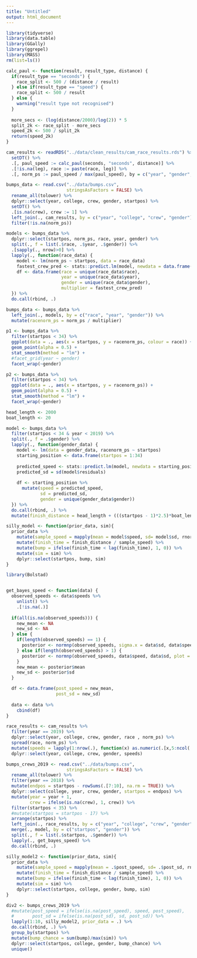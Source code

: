 ```yaml
---
title: "Untitled"
output: html_document
---
```


```r
library(tidyverse)
library(data.table)
library(GGally)
library(ggrepel)
library(MASS)
rm(list=ls())
```


```r
calc_paul <- function(result, result_type, distance) {
  if(result_type == "seconds") {
    race_split <- 500 / (distance / result)
  } else if(result_type == "speed") {
    race_split <- 500 / result
  } else {
    warning("result type not recognised")
  }
  
  more_secs <- (log(distance/2000)/log(2)) * 5
  split_2k <- race_split - more_secs
  speed_2k <- 500 / split_2k
  return(speed_2k)
}

```

```r
cam_results <- readRDS("../data/clean_results/cam_race_results.rds") %>%
  setDT() %>%
  .[, paul_speed := calc_paul(seconds, "seconds", distance)] %>%
  .[!is.na(leg), race := paste(race, leg)] %>%
  .[, norm_ps := paul_speed / max(paul_speed), by = c("year", "gender", "race", "leg")]

bumps_data <- read.csv("../data/bumps.csv",
                       stringsAsFactors = FALSE) %>%
  rename_all(tolower) %>%
  dplyr::select(year, college, crew, gender, startpos) %>%
  setDT() %>%
  .[is.na(crew), crew := 1] %>%
  left_join(., cam_results, by = c("year", "college", "crew", "gender")) %>%
  filter(!is.na(norm_ps))

models <- bumps_data %>%
  dplyr::select(startpos, norm_ps, race, year, gender) %>%
  split(., f = list(.$race, .$year, .$gender)) %>%
  .[sapply(., nrow)>0] %>%
  lapply(., function(race_data) {
    model <- lm(norm_ps ~ startpos, data = race_data)
    fastest_crew_pred <- stats::predict.lm(model, newdata = data.frame(startpos = 1))
    df <- data.frame(race = unique(race_data$race),
                     year = unique(race_data$year),
                     gender = unique(race_data$gender),
                     multiplier = fastest_crew_pred)
  }) %>%
  do.call(rbind, .)

bumps_data <- bumps_data %>%
  left_join(., models, by = c("race", "year", "gender")) %>%
  mutate(racenorm_ps = norm_ps / multiplier)

p1 <- bumps_data %>%
  filter(startpos < 34) %>%
  ggplot(data = ., aes(x = startpos, y = racenorm_ps, colour = race)) +
  geom_point(alpha = 0.5) +
  stat_smooth(method = "lm") +
  #facet_grid(year ~ gender)
  facet_wrap(~gender)

p2 <- bumps_data %>%
  filter(startpos < 34) %>%
  ggplot(data = ., aes(x = startpos, y = racenorm_ps)) +
  geom_point(alpha = 0.5) +
  stat_smooth(method = "lm") +
  facet_wrap(~gender)


```


```r
head_length <- 2000
boat_length <- 20

model <- bumps_data %>%
  filter(startpos < 34 & year < 2019) %>%
  split(., f = .$gender) %>%
  lapply(., function(gender_data) {
    model <- lm(data = gender_data, racenorm_ps ~ startpos)
    starting_position <- data.frame(startpos = 1:34)
    
    predicted_speed <- stats::predict.lm(model, newdata = starting_position, se.fit = TRUE)$fit
    predicted_sd = sd(model$residuals)
    
    df <- starting_position %>%
      mutate(speed = predicted_speed,
             sd = predicted_sd,
             gender = unique(gender_data$gender))
  }) %>%
  do.call(rbind, .) %>%
  mutate(finish_distance = head_length + (((startpos - 1)*2.5)*boat_length))

silly_model <- function(prior_data, sim){
  prior_data %>%
    mutate(sample_speed = mapply(mean = model$speed, sd= model$sd, rnorm, MoreArgs = list(n = 1))) %>%
    mutate(finish_time = finish_distance / sample_speed) %>%
    mutate(bump = ifelse(finish_time < lag(finish_time), 1, 0)) %>%
    mutate(sim = sim) %>%
    dplyr::select(startpos, bump, sim)
}


```

```r
library(Bolstad)


get_bayes_speed <- function(data) {
  observed_speeds <- data$speeds %>%
    unlist() %>%
    .[!is.na(.)]
  
  if(all(is.na(observed_speeds))) {
    new_mean <- NA
    new_sd <- NA
  } else {
    if(length(observed_speeds) == 1) {
      posterior <- normnp(observed_speeds, sigma.x = data$sd, data$speed, data$sd, plot = FALSE)
    } else if(length(observed_speeds) > 1) {
      posterior <- normnp(observed_speeds, data$speed, data$sd, plot = FALSE)
    }
    new_mean <- posterior$mean
    new_sd <- posterior$sd
  }

  df <- data.frame(post_speed = new_mean,
                   post_sd = new_sd)
  
  data <- data %>%
    cbind(df)
}

```

```r
race_results <- cam_results %>%
  filter(year == 2019) %>%
  dplyr::select(year, college, crew, gender, race , norm_ps) %>%
  spread(race, norm_ps) %>%
  mutate(speeds = lapply(1:nrow(.), function(x) as.numeric(.[x,5:ncol(.)]))) %>%
  dplyr::select(year, college, crew, gender, speeds)

bumps_crews_2019 <- read.csv("../data/bumps.csv",
                       stringsAsFactors = FALSE) %>%
  rename_all(tolower) %>%
  filter(year == 2018) %>%
  mutate(endpos = startpos - rowSums(.[7:10], na.rm = TRUE)) %>%
  dplyr::select(college, year, crew, gender, startpos = endpos) %>%
  mutate(year = year + 1,
         crew = ifelse(is.na(crew), 1, crew)) %>%
  filter(startpos < 35) %>%
  #mutate(startpos = startpos - 17) %>%
  arrange(startpos) %>%
  left_join(., race_results, by = c("year", "college", "crew", "gender")) %>%
  merge(., model, by = c("startpos", "gender")) %>%
  split(., f = list(.$startpos, .$gender)) %>%
  lapply(., get_bayes_speed) %>%
  do.call(rbind, .)

```

```r
silly_model2 <- function(prior_data, sim){
  prior_data %>%
    mutate(sample_speed = mapply(mean = .$post_speed, sd= .$post_sd, rnorm, MoreArgs = list(n = 1))) %>%
    mutate(finish_time = finish_distance / sample_speed) %>%
    mutate(bump = ifelse(finish_time < lag(finish_time), 1, 0)) %>%
    mutate(sim = sim) %>%
    dplyr::select(startpos, college, gender, bump, sim)
}

div2 <- bumps_crews_2019 %>%
  #mutate(post_speed = ifelse(is.na(post_speed), speed, post_speed),
  #       post_sd = ifelse(is.na(post_sd), sd, post_sd)) %>%
  lapply(1:10, silly_model2, prior_data = .) %>%
  do.call(rbind, .) %>%
  group_by(startpos) %>%
  mutate(bump_chance = sum(bump)/max(sim)) %>%
  dplyr::select(startpos, college, gender, bump_chance) %>%
  unique()

```

